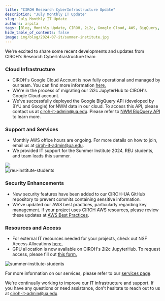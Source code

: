 ```yaml
---
title: "CIROH Research CyberInfrastructure Update"
description: "July Monthly IT Update"
slug: July Monthly IT Update
authors: arpita
tags: [Blog, Monthly Update, CIROH, 2i2c, Google Cloud, AWS, BigQuery, BYU, JupyterHub, National Water Model]
hide_table_of_contents: false
image: img/blog/2024-07-it/summer-institute.jpg
---
```


We're excited to share some recent developments and updates from CIROH's Research CyberInfrastructure team:

### Cloud Infrastructure

- CIROH's Google Cloud Account is now fully operational and managed by our team. You can find more information [here.](https://docs.ciroh.org/docs/services/cloudservices/google-cloud/)
- We're in the process of migrating our 2i2c JupyterHub to CIROH's Google Cloud account.
- We've successfully deployed the Google BigQuery API (developed by BYU and Google) for NWM data in our cloud. To access this API, please contact us at ciroh-it-admin@ua.edu. Please refer to [NWM BigQuery API](https://docs.ciroh.org/docs/products/data-management/bigqeury-api/) to learn more.
<!-- truncate -->
### Support and Services
- Monthly AWS office hours are ongoing. For more details on how to join, email us at ciroh-it-admin@ua.edu.
- We provided IT support for the Summer Institute 2024, REU students, and team leads this summer.
<div className="hero-image" style={{ textAlign: 'center' }}>
        <img src={useBaseUrl("/img/blog/2024-07-it/summer-institute.jpg" )}alt="summer-institute-students" style={{ width: '80%' }} />
</div>

<div className="hero-image" style={{ textAlign: 'center' }}>
        <img src={useBaseUrl("/img/blog/2024-07-it/reu.jpg")} alt="reu-institute-students" style={{ width: '80%' }} />
</div>

### Security Enhancements
- New security features have been added to our CIROH-UA GitHub repository to prevent commits containing sensitive information.
- We've updated our AWS best practices, particularly regarding key management. If your project uses CIROH AWS resources, please review these updates at [AWS Best Practices](https://docs.ciroh.org/docs/services/cloudservices/aws/AWS%20best%20Practices/).

### Resources and Access
- For external IT resources needed for your projects, check out NSF Access Allocations [here.](https://docs.ciroh.org/docs/services/external-resources/nsf-access/)
- GPU allocation is now available on CIROH's 2i2c JupyterHub. To request access, please fill out [this form.](https://forms.office.com/pages/responsepage.aspx?id=jnIAKtDwtECk6M5DPz-8p4IIpHdEnmhNgjOa9FjrwGtUNlpMNTIwT0ZHUjg5VzdTNzNOSVk5OEFNMC4u)

<div className="hero-image" style={{ textAlign: 'center' }}>
        <img src={useBaseUrl("/img/blog/2024-07-it/si.jpg")} alt="summer-institute-students" style={{ width: '80%' }} />
</div>

For more information on our services, please refer to our [services page](https://docs.ciroh.org/docs/services/intro).

We're continually working to improve our IT infrastructure and support. If you have any questions or need assistance, don't hesitate to reach out to us at ciroh-it-admin@ua.edu.

